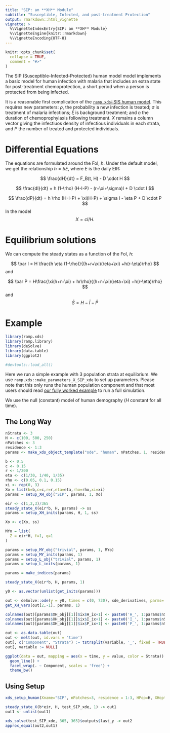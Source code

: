 ```yaml
---
title: "SIP: an **XH** Module"
subtitle: "Susceptible, Infected, and post-treatment Protection" 
output: rmarkdown::html_vignette
vignette: >
  %\VignetteIndexEntry{SIP: an **XH** Module}
  %\VignetteEngine{knitr::rmarkdown}
  %\VignetteEncoding{UTF-8}
---
```


```r
knitr::opts_chunk$set(
  collapse = TRUE,
  comment = "#>"
)
```

The SIP (Susceptible-Infected-Protected) human model model implements a basic model for human infection with malaria that includes an extra state for post-treatment chemoprotection, a short period when a person is protected from being infected. 

It is a reasonable first complication of the [`ramp.xds`::SIS human model](https://dd-harp.github.io/ramp.xds/articles/human_sis.html). This requires new parameters: $\rho$, the probability a new infection is treated; $\sigma$ is treatment of malaria infections; $\xi$ is background treatment; and $\eta$ the duration of chemoprophylaxis following treatment. $X$ remains a column vector giving the infectiuos density of infectious individuals in each strata, and $P$ the number of treated and protected individuals.

# Differential Equations

The equations are formulated around the FoI, $h$. Under the default model, we get the relationship $h = b E$, where $E$ is the daily EIR: 

$$
\frac{dH}{dt}  = F_B(t, H) - D \cdot H
$$


$$
\frac{dI}{dt}  = h (1-\rho) (H-I-P) - (r+\xi+\sigma)I + D \cdot I
$$

$$
\frac{dP}{dt} = h \rho (H-I-P) + \xi(H-P) + \sigma I - \eta P + D \cdot P
$$
In the model $$X = c I/ H.$$

# Equilibrium solutions

We can compute the steady states as a function of the FoI, $h$: 

$$
\bar I = H \frac{h  \eta (1-\rho)}{(h+r+\xi)(\eta+\xi) +h(r-\eta)\rho}
$$
and 

$$
\bar P = H\frac{\xi(h+r+\xi) + hr\rho}{(h+r+\xi)(\eta+\xi) +h(r-\eta)\rho}
$$
and 
$$\bar S = H - \bar I - \bar P$$ 

# Example

```r
library(ramp.xds)
library(ramp.library)
library(deSolve)
library(data.table)
library(ggplot2)
```


```r
#devtools::load_all()
```

Here we run a simple example with 3 population strata at equilibrium. We use `ramp.xds::make_parameters_X_SIP_xde` to
set up parameters. Please note that this only runs the human population component and that most users should read [our fully worked example](ex_534.html) to run a full simulation.

We use the null (constant) model of human demography ($H$ constant for all time).

## The Long Way

```r
nStrata <- 3
H <- c(100, 500, 250)
nPatches <- 3
residence <- 1:3 
params <- make_xds_object_template("ode", "human", nPatches, 1, residence) 
```


```r
b <- 0.5
c <- 0.15
r <- 1/200
eta <- c(1/30, 1/40, 1/35)
rho <- c(0.05, 0.1, 0.15)
xi <- rep(0, 3)
Xo = list(b=b,c=c,r=r,eta=eta,rho=rho,xi=xi)
params = setup_XH_obj("SIP", params, 1, Xo) 
```

```r
eir <- c(1,2,3)/365
steady_state_X(eir*b, H, params) -> ss
params = setup_XH_inits(params, H, 1, ss)
```

```r
Xo <- c(Xo, ss) 
```


```r
MYo = list(
  Z = eir*H, f=1, q=1
)
```

```r
params = setup_MY_obj("trivial", params, 1, MYo)
params = setup_MY_inits(params, 1)
params = setup_L_obj("trivial", params, 1)
params = setup_L_inits(params, 1)
```


```r
params = make_indices(params)
```

```r
steady_state_X(eir*b, H, params, 1)
```


```r
y0 <- as.vector(unlist(get_inits(params)))
```

```r
out <- deSolve::ode(y = y0, times = c(0, 730), xde_derivatives, parms= params, method = 'lsoda') 
get_XH_vars(out[2,-1], params, 1)
```
 
```r
colnames(out)[params$XH_obj[[1]]$ix$H_ix+1] <- paste0('H_', 1:params$nStrata)
colnames(out)[params$XH_obj[[1]]$ix$I_ix+1] <- paste0('I_', 1:params$nStrata)
colnames(out)[params$XH_obj[[1]]$ix$P_ix+1] <- paste0('P_', 1:params$nStrata)

out <- as.data.table(out)
out <- melt(out, id.vars = 'time')
out[, c("Component", "Strata") := tstrsplit(variable, '_', fixed = TRUE)]
out[, variable := NULL]

ggplot(data = out, mapping = aes(x = time, y = value, color = Strata)) +
  geom_line() +
  facet_wrap(. ~ Component, scales = 'free') +
  theme_bw()
```

## Using Setup


```r
xds_setup_human(Xname="SIP", nPatches=3, residence = 1:3, HPop=H, XHoptions= Xo, MYoptions = MYo) -> test_SIP_xde
```

```r
steady_state_X(b*eir, H, test_SIP_xde, 1) -> out1
out1 <- unlist(out1)
```

```r
xds_solve(test_SIP_xde, 365, 365)$outputs$last_y -> out2
approx_equal(out2,out1) 
```
